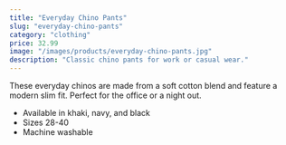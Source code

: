 ```yaml
---
title: "Everyday Chino Pants"
slug: "everyday-chino-pants"
category: "clothing"
price: 32.99
image: "/images/products/everyday-chino-pants.jpg"
description: "Classic chino pants for work or casual wear."
---
```


These everyday chinos are made from a soft cotton blend and feature a modern slim fit. Perfect for the office or a night out.

- Available in khaki, navy, and black
- Sizes 28-40
- Machine washable

